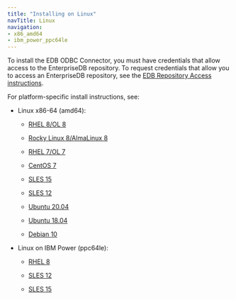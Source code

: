 ```yaml
---
title: "Installing on Linux"
navTitle: Linux
navigation:
- x86_amd64
- ibm_power_ppc64le
---
```


To install the EDB ODBC Connector, you must have credentials that allow access to the EnterpriseDB repository. To request credentials that allow you to access an EnterpriseDB repository, see the [EDB Repository Access instructions](https://www.enterprisedb.com/repository-access-request).

For platform-specific install instructions, see:

- Linux x86-64 (amd64):
  - [RHEL 8/OL 8](x86_amd64/01_odbc13_rhel8_x86)

  - [Rocky Linux 8/AlmaLinux 8](x86_amd64/02_odbc13_other_linux8_x86)
  - [RHEL 7/OL 7](x86_amd64/03_odbc13_rhel7_x86)
  - [CentOS 7](x86_amd64/04_odbc13_centos7_x86)
  - [SLES 15](x86_amd64/05_odbc13_sles15_x86)
  - [SLES 12](x86_amd64/06_odbc13_sles12_x86)
  - [Ubuntu 20.04](x86_amd64/07_odbc13_ubuntu20_x86)
  - [Ubuntu 18.04](x86_amd64/07a_odbc13_ubuntu18_x86)
  - [Debian 10](x86_amd64/08_odbc13_deb10_x86)

- Linux on IBM Power (ppc64le):
  - [RHEL 8](ibm_power_ppc64le/09_odbc13_rhel8_ppcle)

  - [SLES 12](ibm_power_ppc64le/12_odbc13_sles12_ppcle)
  - [SLES 15](ibm_power_ppc64le/11_odbc13_sles15_ppcle)






